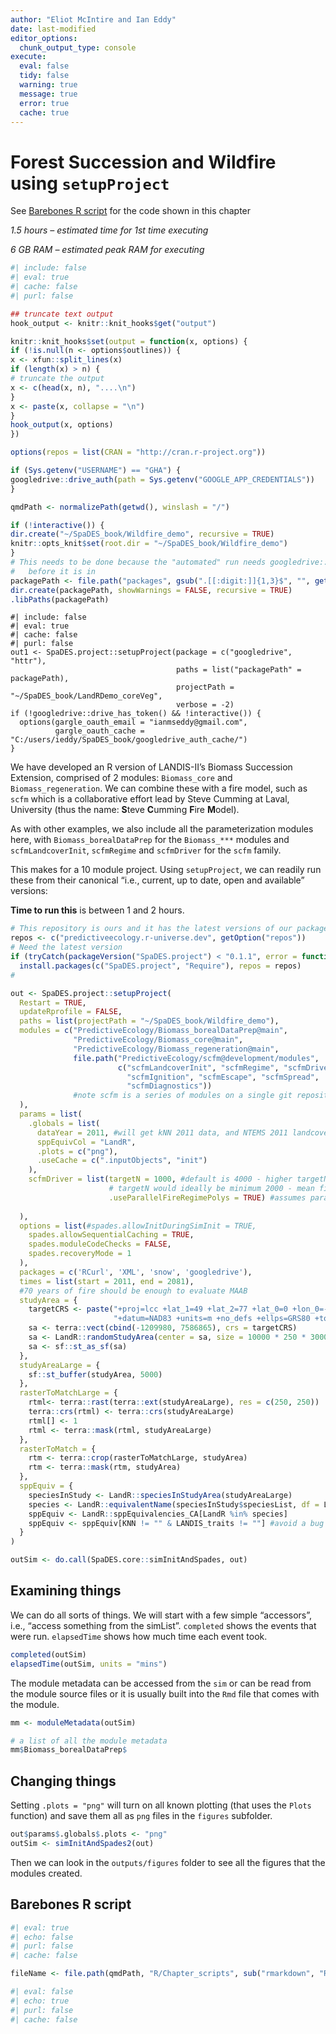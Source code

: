 ```yaml
---
author: "Eliot McIntire and Ian Eddy"
date: last-modified
editor_options:
  chunk_output_type: console
execute:
  eval: false
  tidy: false
  warning: true
  message: true
  error: true
  cache: true
---
```


# Forest Succession and Wildfire using `setupProject` {#sec-scfmEg}

::: {.callout-tip appearance="simple"}
See [Barebones R script] for the code shown in this chapter
:::

::: {.callout-note appearance="simple"}
*1.5 hours -- estimated time for 1st time executing*

*6 GB RAM -- estimated peak RAM for executing*
:::

```r
#| include: false
#| eval: true
#| cache: false
#| purl: false

## truncate text output
hook_output <- knitr::knit_hooks$get("output")

knitr::knit_hooks$set(output = function(x, options) {
if (!is.null(n <- options$outlines)) {
x <- xfun::split_lines(x)
if (length(x) > n) {
# truncate the output
x <- c(head(x, n), "....\n")
}
x <- paste(x, collapse = "\n")
}
hook_output(x, options)
})

options(repos = list(CRAN = "http://cran.r-project.org"))

if (Sys.getenv("USERNAME") == "GHA") {
googledrive::drive_auth(path = Sys.getenv("GOOGLE_APP_CREDENTIALS"))
}

qmdPath <- normalizePath(getwd(), winslash = "/")

if (!interactive()) {
dir.create("~/SpaDES_book/Wildfire_demo", recursive = TRUE)
knitr::opts_knit$set(root.dir = "~/SpaDES_book/Wildfire_demo")
}
# This needs to be done because the "automated" run needs googledrive::drive::auth() run
#   before it is in 
packagePath <- file.path("packages", gsub(".[[:digit:]]{1,3}$", "", getRversion()))
dir.create(packagePath, showWarnings = FALSE, recursive = TRUE)
.libPaths(packagePath)

```

```google
#| include: false
#| eval: true
#| cache: false
#| purl: false
out1 <- SpaDES.project::setupProject(package = c("googledrive", "httr"),
                                     paths = list("packagePath" = packagePath),
                                     projectPath = "~/SpaDES_book/LandRDemo_coreVeg",
                                     verbose = -2)
if (!googledrive::drive_has_token() && !interactive()) {
  options(gargle_oauth_email = "ianmseddy@gmail.com",
          gargle_oauth_cache = "C:/users/ieddy/SpaDES_book/googledrive_auth_cache/")
}

```

We have developed an R version of LANDIS-II's Biomass Succession
Extension, comprised of 2 modules: `Biomass_core` and
`Biomass_regeneration`. We can combine these with a fire model, such as
`scfm` which is a collaborative effort lead by Steve Cumming at Laval,
University (thus the name: **S**teve **C**umming **F**ire **M**odel).

As with other examples, we also include all the parameterization modules
here, with `Biomass_borealDataPrep` for the `Biomass_***` modules and
`scfmLandcoverInit`, `scfmRegime` and `scfmDriver` for the `scfm`
family.

This makes for a 10 module project. Using `setupProject`, we can readily
run these from their canonical "i.e., current, up to date, open and
available" versions:

**Time to run this** is between 1 and 2 hours.

```r
# This repository is ours and it has the latest versions of our packages
repos <- c("predictiveecology.r-universe.dev", getOption("repos"))
# Need the latest version
if (tryCatch(packageVersion("SpaDES.project") < "0.1.1", error = function(x) TRUE))
  install.packages(c("SpaDES.project", "Require"), repos = repos)
# 

out <- SpaDES.project::setupProject(
  Restart = TRUE,
  updateRprofile = FALSE,
  paths = list(projectPath = "~/SpaDES_book/Wildfire_demo"),
  modules = c("PredictiveEcology/Biomass_borealDataPrep@main",
              "PredictiveEcology/Biomass_core@main",
              "PredictiveEcology/Biomass_regeneration@main",
              file.path("PredictiveEcology/scfm@development/modules",
                        c("scfmLandcoverInit", "scfmRegime", "scfmDriver",
                          "scfmIgnition", "scfmEscape", "scfmSpread",
                          "scfmDiagnostics"))
              #note scfm is a series of modules on a single git repository
  ),
  params = list(
    .globals = list(
      dataYear = 2011, #will get kNN 2011 data, and NTEMS 2011 landcover
      sppEquivCol = "LandR",
      .plots = c("png"),
      .useCache = c(".inputObjects", "init")
    ),
    scfmDriver = list(targetN = 1000, #default is 4000 - higher targetN adds time + precision
                      # targetN would ideally be minimum 2000 - mean fire size estimates will be bad with 1000
                      .useParallelFireRegimePolys = TRUE) #assumes parallelization is an otpion
    
  ),
  options = list(#spades.allowInitDuringSimInit = TRUE,
    spades.allowSequentialCaching = TRUE,
    spades.moduleCodeChecks = FALSE,
    spades.recoveryMode = 1
  ),
  packages = c('RCurl', 'XML', 'snow', 'googledrive'),
  times = list(start = 2011, end = 2081),
  #70 years of fire should be enough to evaluate MAAB
  studyArea = {
    targetCRS <- paste("+proj=lcc +lat_1=49 +lat_2=77 +lat_0=0 +lon_0=-95 +x_0=0 +y_0=0",
                       "+datum=NAD83 +units=m +no_defs +ellps=GRS80 +towgs84=0,0,0")
    sa <- terra::vect(cbind(-1209980, 7586865), crs = targetCRS)
    sa <- LandR::randomStudyArea(center = sa, size = 10000 * 250 * 30000, seed = 1002)
    sa <- sf::st_as_sf(sa)
  },
  studyAreaLarge = {
    sf::st_buffer(studyArea, 5000)
  },
  rasterToMatchLarge = {
    rtml<- terra::rast(terra::ext(studyAreaLarge), res = c(250, 250))
    terra::crs(rtml) <- terra::crs(studyAreaLarge)
    rtml[] <- 1
    rtml <- terra::mask(rtml, studyAreaLarge)
  },
  rasterToMatch = {
    rtm <- terra::crop(rasterToMatchLarge, studyArea)
    rtm <- terra::mask(rtm, studyArea)
  },
  sppEquiv = {
    speciesInStudy <- LandR::speciesInStudyArea(studyAreaLarge)
    species <- LandR::equivalentName(speciesInStudy$speciesList, df = LandR::sppEquivalencies_CA, "LandR")
    sppEquiv <- LandR::sppEquivalencies_CA[LandR %in% species]
    sppEquiv <- sppEquiv[KNN != "" & LANDIS_traits != ""] #avoid a bug with shore pine
  } 
)

outSim <- do.call(SpaDES.core::simInitAndSpades, out)

```

## Examining things

We can do all sorts of things. We will start with a few simple
"accessors", i.e., "access something from the simList". `completed`
shows the events that were run. `elapsedTime` shows how much time each
event took.

```r
completed(outSim)
elapsedTime(outSim, units = "mins")
```

The module metadata can be accessed from the `sim` or can be read from
the module source files or it is usually built into the `Rmd` file that
comes with the module.

```r
mm <- moduleMetadata(outSim)

# a list of all the module metadata
mm$Biomass_borealDataPrep$
```

## Changing things

Setting `.plots = "png"` will turn on all known plotting (that uses the
`Plots` function) and save them all as `png` files in the `figures`
subfolder.

```r
out$params$.globals$.plots <- "png"
outSim <- simInitAndSpades2(out)
```

Then we can look in the `outputs/figures` folder to see all the figures
that the modules created.

## Barebones R script

```r
#| eval: true
#| echo: false
#| purl: false
#| cache: false

fileName <- file.path(qmdPath, "R/Chapter_scripts", sub("rmarkdown", "R", knitr::current_input()))
```

```r
#| eval: false
#| echo: true
#| purl: false
#| cache: false

```
